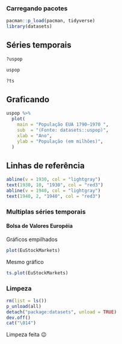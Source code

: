 ### Carregando pacotes

```r
pacman::p_load(pacman, tidyverse)
library(datasets)
```

## Séries temporais
```r
?uspop
```

```r
uspop
```

```r
?ts
```

## Graficando
```r
uspop %>% 
  plot(
    main = "População EUA 1790–1970 ",
    sub  = "(Fonte: datasets::uspop)",
    xlab = "Ano",
    ylab = "População (em milhões)",
  )
```

## Linhas de referência
```r
abline(v = 1930, col = "lightgray")
text(1930, 10, "1930", col = "red3") 
abline(v = 1940, col = "lightgray")
text(1940, 2, "1940", col = "red3") 
```

### Multiplas séries temporais

#### Bolsa de Valores Européia

Gráficos empilhados
```r
plot(EuStockMarkets)
```

Mesmo gráfico
```r
ts.plot(EuStockMarkets)
```

### Limpeza

```r
rm(list = ls()) 
p_unload(all)
detach("package:datasets", unload = TRUE)
dev.off()
cat("\014")
```

Limpeza feita 😉
